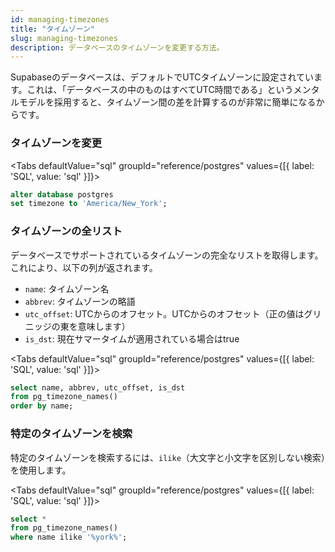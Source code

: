 ```yaml
---
id: managing-timezones
title: "タイムゾーン"
slug: managing-timezones
description: データベースのタイムゾーンを変更する方法。
---
```




Supabaseのデータベースは、デフォルトでUTCタイムゾーンに設定されています。これは、「データベースの中のものはすべてUTC時間である」というメンタルモデルを採用すると、タイムゾーン間の差を計算するのが非常に簡単になるからです。


### タイムゾーンを変更



<Tabs
  defaultValue="sql"
  groupId="reference/postgres"
  values={[{ label: 'SQL', value: 'sql' }]}>

<TabItem value="sql">

```sql
alter database postgres 
set timezone to 'America/New_York';
```


</TabItem>

</Tabs>

### タイムゾーンの全リスト

データベースでサポートされているタイムゾーンの完全なリストを取得します。これにより、以下の列が返されます。

- `name`: タイムゾーン名
- `abbrev`: タイムゾーンの略語
- `utc_offset`: UTCからのオフセット。UTCからのオフセット（正の値はグリニッジの東を意味します）
- `is_dst`: 現在サマータイムが適用されている場合はtrue


<Tabs
  defaultValue="sql"
  groupId="reference/postgres"
  values={[{ label: 'SQL', value: 'sql' }]}>

<TabItem value="sql">

```sql
select name, abbrev, utc_offset, is_dst
from pg_timezone_names() 
order by name;
```


</TabItem>

</Tabs>

### 特定のタイムゾーンを検索

特定のタイムゾーンを検索するには、`ilike`（大文字と小文字を区別しない検索）を使用します。

<Tabs
  defaultValue="sql"
  groupId="reference/postgres"
  values={[{ label: 'SQL', value: 'sql' }]}>

<TabItem value="sql">

```sql
select * 
from pg_timezone_names() 
where name ilike '%york%';
```


</TabItem>

</Tabs>
